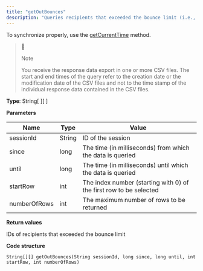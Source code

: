 ```yaml
---
title: "getOutBounces"
description: "Queries recipients that exceeded the bounce limit (i.e., created too many hard or soft bounces) in Optimizely Campaign."
---
```


To synchronize properly, use the [getCurrentTime](/optimizely-campaign/docs/getcurrenttime) method.

> 📘
> 
> Note
> 
> You receive the response data export in one or more CSV files. The start and end times of the query refer to the creation date or the modification date of the CSV files and not to the time stamp of the individual response data contained in the CSV files.

**Type**: String\[ \]\[ \]

**Parameters**

| Name         | Type   | Value                                                              |
| ------------ | ------ | ------------------------------------------------------------------ |
| sessionId    | String | ID of the session                                                  |
| since        | long   | The time (in milliseconds) from which the data is queried          |
| until        | long   | The time (in milliseconds) until which the data is queried         |
| startRow     | int    | The index number (starting with 0) of the first row to be selected |
| numberOfRows | int    | The maximum number of rows to be returned                          |

**Return values**

IDs of recipients that exceeded the bounce limit

**Code structure**

`String[][] getOutBounces(String sessionId, long since, long until, int startRow, int numberOfRows)
`
